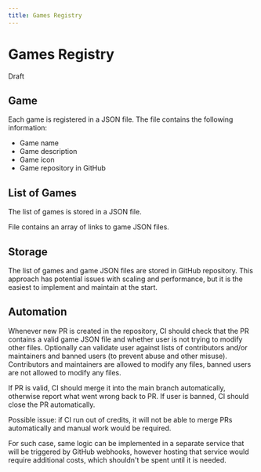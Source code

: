 ```yaml
---
title: Games Registry
---
```


# Games Registry

<sl-badge variant="neutral">Draft</sl-badge>

## Game

Each game is registered in a JSON file. The file contains the following information:

- Game name
- Game description
- Game icon
- Game repository in GitHub

## List of Games

The list of games is stored in a JSON file.

File contains an array of links to game JSON files.

## Storage

The list of games and game JSON files are stored in GitHub repository. This approach has potential issues
with scaling and performance, but it is the easiest to implement and maintain at the start.

## Automation

Whenever new PR is created in the repository, CI should check that the PR contains a valid game JSON file
and whether user is not trying to modify other files. Optionally can validate user against lists of contributors
and/or maintainers and banned users (to prevent abuse and other misuse).
Contributors and maintainers are allowed to modify any files, banned users are not allowed to modify any files.

If PR is valid, CI should merge it into the main branch automatically, otherwise report what went wrong back to PR.
If user is banned, CI should close the PR automatically.

Possible issue: if CI run out of credits, it will not be able to merge PRs automatically and manual work would be required.

For such case, same logic can be implemented in a separate service that will be triggered by GitHub webhooks, however
hosting that service would require additional costs, which shouldn't be spent until it is needed.
